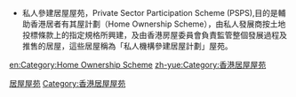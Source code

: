 {{catmore|居者有其屋計劃| }}
{{Commonscat|Home Ownership Scheme}}

*私人參建居屋屋苑，Private Sector Participation Scheme (PSPS),目的是輔助香港居者有其屋計劃（Home Ownership Scheme），由私人發展商按土地投標條款上的指定規格所興建，及由香港房屋委員會負責監管整個發展過程及推售的居屋，這些居屋稱為「私人機構參建居屋計劃」屋苑。

[[en:Category:Home_Ownership_Scheme|en:Category:Home Ownership Scheme]]
[[zh-yue:Category:香港居屋屋苑|zh-yue:Category:香港居屋屋苑]]

[[Category:香港住宅|居屋屋苑]]
[[Category:香港居屋屋苑|Category:香港居屋屋苑]]
